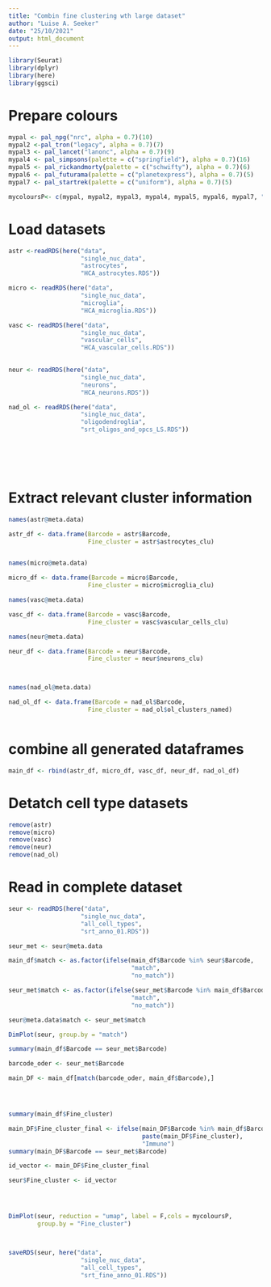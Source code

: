```yaml
---
title: "Combin fine clustering wth large dataset"
author: "Luise A. Seeker"
date: "25/10/2021"
output: html_document
---
```


```r
library(Seurat)
library(dplyr)
library(here)
library(ggsci)
```

# Prepare colours

```r

mypal <- pal_npg("nrc", alpha = 0.7)(10)
mypal2 <-pal_tron("legacy", alpha = 0.7)(7)
mypal3 <- pal_lancet("lanonc", alpha = 0.7)(9)
mypal4 <- pal_simpsons(palette = c("springfield"), alpha = 0.7)(16)
mypal5 <- pal_rickandmorty(palette = c("schwifty"), alpha = 0.7)(6)
mypal6 <- pal_futurama(palette = c("planetexpress"), alpha = 0.7)(5)
mypal7 <- pal_startrek(palette = c("uniform"), alpha = 0.7)(5)

mycoloursP<- c(mypal, mypal2, mypal3, mypal4, mypal5, mypal6, mypal7, "black", "blue")
```


# Load datasets

```r
astr <-readRDS(here("data",
                    "single_nuc_data",
                    "astrocytes",
                    "HCA_astrocytes.RDS"))

micro <- readRDS(here("data",
                    "single_nuc_data",
                    "microglia",
                    "HCA_microglia.RDS"))

vasc <- readRDS(here("data",
                    "single_nuc_data",
                    "vascular_cells",
                    "HCA_vascular_cells.RDS"))
  

neur <- readRDS(here("data",
                    "single_nuc_data",
                    "neurons",
                    "HCA_neurons.RDS"))

nad_ol <- readRDS(here("data",
                    "single_nuc_data",
                    "oligodendroglia",
                    "srt_oligos_and_opcs_LS.RDS"))




  


```


# Extract relevant cluster information 
```r
names(astr@meta.data)

astr_df <- data.frame(Barcode = astr$Barcode, 
                      Fine_cluster = astr$astrocytes_clu)


names(micro@meta.data)

micro_df <- data.frame(Barcode = micro$Barcode, 
                      Fine_cluster = micro$microglia_clu)

names(vasc@meta.data)

vasc_df <- data.frame(Barcode = vasc$Barcode, 
                      Fine_cluster = vasc$vascular_cells_clu)

names(neur@meta.data)

neur_df <- data.frame(Barcode = neur$Barcode, 
                      Fine_cluster = neur$neurons_clu)



names(nad_ol@meta.data)

nad_ol_df <- data.frame(Barcode = nad_ol$Barcode, 
                      Fine_cluster = nad_ol$ol_clusters_named)



```

# combine all generated dataframes
```r
main_df <- rbind(astr_df, micro_df, vasc_df, neur_df, nad_ol_df)

```

# Detatch cell type datasets
```r
remove(astr)
remove(micro)
remove(vasc)
remove(neur)
remove(nad_ol)

```

# Read in complete dataset

```r
seur <- readRDS(here("data",
                    "single_nuc_data",
                    "all_cell_types",
                    "srt_anno_01.RDS"))

```

```r
seur_met <- seur@meta.data

main_df$match <- as.factor(ifelse(main_df$Barcode %in% seur$Barcode, 
                                  "match", 
                                  "no_match"))

seur_met$match <- as.factor(ifelse(seur_met$Barcode %in% main_df$Barcode, 
                                  "match", 
                                  "no_match"))

seur@meta.data$match <- seur_met$match

DimPlot(seur, group.by = "match")
```


```r

summary(main_df$Barcode == seur_met$Barcode)

barcode_oder <- seur_met$Barcode

main_DF <- main_df[match(barcode_oder, main_df$Barcode),]




summary(main_df$Fine_cluster)

main_DF$Fine_cluster_final <- ifelse(main_DF$Barcode %in% main_df$Barcode,
                                     paste(main_DF$Fine_cluster),
                                     "Immune")
summary(main_DF$Barcode == seur_met$Barcode)

id_vector <- main_DF$Fine_cluster_final

seur$Fine_cluster <- id_vector




DimPlot(seur, reduction = "umap", label = F,cols = mycoloursP,
        group.by = "Fine_cluster")




```



```r
saveRDS(seur, here("data",
                    "single_nuc_data",
                    "all_cell_types",
                    "srt_fine_anno_01.RDS"))

```